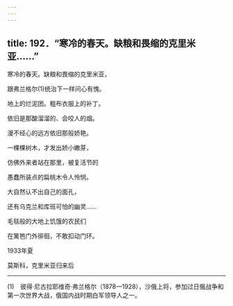 ```yaml
---
---
---
```

title: 192．“寒冷的春天。缺粮和畏缩的克里米亚……”
---




寒冷的春天。缺粮和畏缩的克里米亚，

跟弗兰格尔(1)统治下一样问心有愧。

地上的烂泥团。粗布衣服上的补丁。

依旧是那酸溜溜的、会咬人的烟。

漫不经心的远方依旧那般娇艳。

一棵棵树木，才发出娇小嫩芽，

仿佛外来者站在那里，被复活节的

愚蠢所装点的扁桃木令人怜悯。

大自然认不出自己的面孔，

还有乌克兰和库班可怕的幽灵……

毛毯般的大地上饥饿的农民们

在篱笆门外徘徊，不敢扣动门环。

1933年夏

莫斯科，克里米亚归来后



* * *



(1)　彼得·尼古拉耶维奇·弗兰格尔（1878—1928），沙俄上将，参加过日俄战争和第一次世界大战，俄国内战时期白军领导人之一。